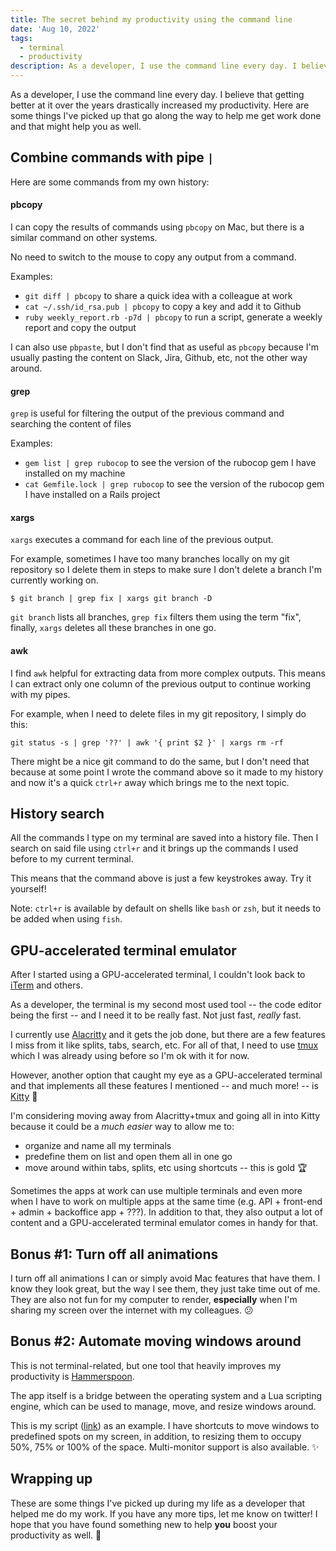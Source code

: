 ```yaml
---
title: The secret behind my productivity using the command line
date: 'Aug 10, 2022'
tags:
  - terminal
  - productivity
description: As a developer, I use the command line every day. I believe that getting better at it over the years drastically increased my productivity. Here are some things I've picked up that go along the way to help me get work done and that might help you as well.
---
```


As a developer, I use the command line every day. I believe that getting better at it over the years drastically increased my productivity. Here are some things I've picked up that go along the way to help me get work done and that might help you as well.

## Combine commands with pipe `|`

Here are some commands from my own history:

#### pbcopy

I can copy the results of commands using `pbcopy` on Mac, but there is a similar command on other systems.

No need to switch to the mouse to copy any output from a command.

Examples:
- `git diff | pbcopy` to share a quick idea with a colleague at work
- `cat ~/.ssh/id_rsa.pub | pbcopy` to copy a key and add it to Github
- `ruby weekly_report.rb -p7d | pbcopy` to run a script, generate a weekly report and copy the output

I can also use `pbpaste`, but I don't find that as useful as `pbcopy` because I'm usually pasting the content on Slack, Jira, Github, etc, not the other way around.

#### grep

`grep` is useful for filtering the output of the previous command and searching the content of files

Examples:
- `gem list | grep rubocop` to see the version of the rubocop gem I have installed on my machine
- `cat Gemfile.lock | grep rubocop` to see the version of the rubocop gem I have installed on a Rails project


#### xargs

`xargs` executes a command for each line of the previous output.

For example, sometimes I have too many branches locally on my git repository so I delete them in steps to make sure I don't delete a branch I'm currently working on.

```text
$ git branch | grep fix | xargs git branch -D
```

`git branch` lists all branches, `grep fix` filters them using the term "fix", finally, `xargs` deletes all these branches in one go.


#### awk

I find `awk` helpful for extracting data from more complex outputs. This means I can extract only one column of the previous output to continue working with my pipes.

For example, when I need to delete files in my git repository, I simply do this:

```text
git status -s | grep '??' | awk '{ print $2 }' | xargs rm -rf
```

There might be a nice git command to do the same, but I don't need that because at some point I wrote the command above so it made to my history and now it's a quick `ctrl+r` away which brings me to the next topic.

## History search

All the commands I type on my terminal are saved into a history file. Then I search on said file using `ctrl+r` and it brings up the commands I used before to my current terminal.

This means that the command above is just a few keystrokes away. Try it yourself!

Note: `ctrl+r` is available by default on shells like `bash` or `zsh`, but it needs to be added when using `fish`.


## GPU-accelerated terminal emulator

After I started using a GPU-accelerated terminal, I couldn't look back to [iTerm](https://iterm2.com/index.html) and others.

As a developer, the terminal is my second most used tool -- the code editor being the first -- and I need it to be really fast. Not just fast, _really_ fast.

I currently use [Alacritty](https://github.com/alacritty/alacritty) and it gets the job done, but there are a few features I miss from it like splits, tabs, search, etc. For all of that, I need to use [tmux](https://github.com/tmux/tmux) which I was already using before so I'm ok with it for now.

However, another option that caught my eye as a GPU-accelerated terminal and that implements all these features I mentioned -- and much more! -- is [Kitty](https://sw.kovidgoyal.net/kitty/) 🤩

I'm considering moving away from Alacritty+tmux and going all in into Kitty because it could be a _much easier_ way to allow me to:

- organize and name all my terminals
- predefine them on list and open them all in one go
- move around within tabs, splits, etc using shortcuts -- this is gold 🏆

Sometimes the apps at work can use multiple terminals and even more when I have to work on multiple apps at the same time (e.g. API + front-end + admin + backoffice app + ???). In addition to that, they also output a lot of content and a GPU-accelerated terminal emulator comes in handy for that.

## Bonus #1: Turn off all animations

I turn off all animations I can or simply avoid Mac features that have them. I know they look great, but the way I see them, they just take time out of me. They are also not fun for my computer to render, __especially__ when I'm sharing my screen over the internet with my colleagues. 😕

## Bonus #2: Automate moving windows around

This is not terminal-related, but one tool that heavily improves my productivity is [Hammerspoon](https://www.hammerspoon.org/).

The app itself is a bridge between the operating system and a Lua scripting engine, which can be used to manage, move, and resize windows around.

This is my script ([link](https://github.com/lucasprag/dotfiles/blob/main/hammerspoon/init.lua)) as an example. I have shortcuts to move windows to predefined spots on my screen, in addition, to resizing them to occupy 50%, 75% or 100% of the space. Multi-monitor support is also available. ✨

## Wrapping up

These are some things I've picked up during my life as a developer that helped me do my work. If you have any more tips, let me know on twitter! I hope that you have found something new to help __you__ boost your productivity as well. 🚀



